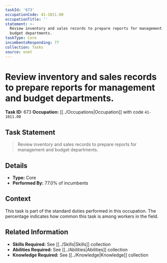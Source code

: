 ```yaml
---
taskId: '673'
occupationCode: 41-1011.00
occupationTitle: ''
statement: >-
  Review inventory and sales records to prepare reports for management and
  budget departments.
taskType: Core
incumbentsResponding: 77
collection: Tasks
source: onet
---
```

# Review inventory and sales records to prepare reports for management and budget departments.

**Task ID:** 673
**Occupation:** [[../Occupations|Occupation]] with code `41-1011.00`

## Task Statement

> Review inventory and sales records to prepare reports for management and budget departments.

## Details

- **Type:** Core
- **Performed By:** 77.0% of incumbents

## Context

This task is part of the standard duties performed in this occupation. The percentage indicates how common this task is among workers in the field.

## Related Information

- **Skills Required:** See [[../Skills|Skills]] collection
- **Abilities Required:** See [[../Abilities|Abilities]] collection
- **Knowledge Required:** See [[../Knowledge|Knowledge]] collection
